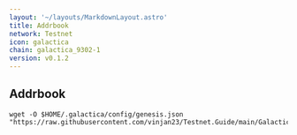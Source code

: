 ```yaml
---
layout: '~/layouts/MarkdownLayout.astro'
title: Addrbook
network: Testnet
icon: galactica
chain: galactica_9302-1
version: v0.1.2
---
```

## Addrbook

```
wget -O $HOME/.galactica/config/genesis.json "https://raw.githubusercontent.com/vinjan23/Testnet.Guide/main/Galactica/addrbook.json"
```
